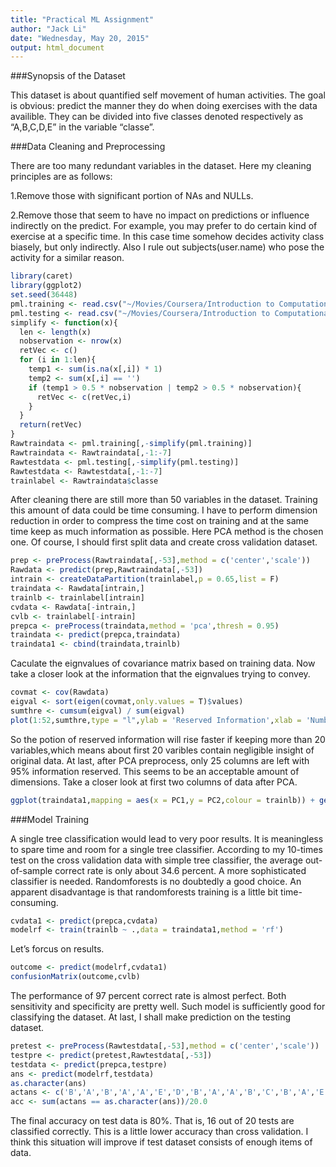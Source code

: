 ```yaml
---
title: "Practical ML Assignment"
author: "Jack Li"
date: "Wednesday, May 20, 2015"
output: html_document
---
```


###Synopsis of the Dataset

This dataset is about quantified self movement of human activities. The goal is obvious: predict the manner they do when doing exercises with the data availible. They can be divided into five classes denoted respectively as "A,B,C,D,E" in the variable "classe".

###Data Cleaning and Preprocessing

There are too many redundant variables in the dataset. Here my cleaning principles are as follows:

1.Remove those with significant portion of NAs and NULLs.

2.Remove those that seem to have no impact on predictions or influence indirectly on the predict. For example, you may prefer to do certain kind of exercise at a specific time. In this case time somehow decides activity class biasely, but only indirectly. Also I rule out subjects(user.name) who pose the activity for a similar reason.

```r
library(caret)
library(ggplot2)
set.seed(36448)
pml.training <- read.csv("~/Movies/Coursera/Introduction to Computational Finance and Financial Econometrics/pml-training.csv", stringsAsFactors=FALSE)
pml.testing <- read.csv("~/Movies/Coursera/Introduction to Computational Finance and Financial Econometrics/pml-testing.csv", stringsAsFactors=FALSE)
simplify <- function(x){
  len <- length(x)
  nobservation <- nrow(x) 
  retVec <- c()
  for (i in 1:len){
    temp1 <- sum(is.na(x[,i]) * 1)
    temp2 <- sum(x[,i] == '')
    if (temp1 > 0.5 * nobservation | temp2 > 0.5 * nobservation){
      retVec <- c(retVec,i)
    }
  }
  return(retVec)
}
Rawtraindata <- pml.training[,-simplify(pml.training)]
Rawtraindata <- Rawtraindata[,-1:-7]
Rawtestdata <- pml.testing[,-simplify(pml.testing)]
Rawtestdata <- Rawtestdata[,-1:-7]
trainlabel <- Rawtraindata$classe
```


After cleaning there are still more than 50 variables in the dataset. Training this amount of data could be time consuming. I have to perform dimension reduction in order to compress the time cost on training and at the same time keep as much information as possible. Here PCA method is the chosen one. Of course, I should first split data and create cross validation dataset.

```r
prep <- preProcess(Rawtraindata[,-53],method = c('center','scale'))
Rawdata <- predict(prep,Rawtraindata[,-53])
intrain <- createDataPartition(trainlabel,p = 0.65,list = F)
traindata <- Rawdata[intrain,]
trainlb <- trainlabel[intrain]
cvdata <- Rawdata[-intrain,]
cvlb <- trainlabel[-intrain]
prepca <- preProcess(traindata,method = 'pca',thresh = 0.95)
traindata <- predict(prepca,traindata)
traindata1 <- cbind(traindata,trainlb)
```

Caculate the eignvalues of covariance matrix based on training data. Now take a closer look at the information that the eignvalues trying to convey.

```r
covmat <- cov(Rawdata)
eigval <- sort(eigen(covmat,only.values = T)$values)
sumthre <- cumsum(eigval) / sum(eigval)
plot(1:52,sumthre,type = "l",ylab = 'Reserved Information',xlab = 'Number of Reserved Variable')
```

So the potion of reserved information will rise faster if keeping more than 20 variables,which means about first 20 varibles contain negligible insight of original data. 
At last, after PCA preprocess, only 25 columns are left with 95% information reserved. This seems to be an acceptable amount of dimensions. Take a closer look at first two columns of data after PCA.

```r
ggplot(traindata1,mapping = aes(x = PC1,y = PC2,colour = trainlb)) + geom_point()
```

###Model Training

A single tree classification would lead to very poor results. It is meaningless to spare time and room for a single tree classifier. According to my 10-times test on the cross validation data with simple tree classifier, the average out-of-sample correct rate is only about 34.6 percent. A more sophisticated classifier is needed.
Randomforests is no doubtedly a good choice. An apparent disadvantage is that randomforests training is a little bit time-consuming.

```r
cvdata1 <- predict(prepca,cvdata)
modelrf <- train(trainlb ~ .,data = traindata1,method = 'rf')
```

Let's forcus on results.

```r
outcome <- predict(modelrf,cvdata1)
confusionMatrix(outcome,cvlb)
```

The performance of 97 percent correct rate is almost perfect. Both sensitivity and specificity are pretty well. Such model is sufficiently good for classifying the dataset. At last, I shall make prediction on the testing dataset.

```r
pretest <- preProcess(Rawtestdata[,-53],method = c('center','scale'))
testpre <- predict(pretest,Rawtestdata[,-53])
testdata <- predict(prepca,testpre)
ans <- predict(modelrf,testdata)
as.character(ans)
actans <- c('B','A','B','A','A','E','D','B','A','A','B','C','B','A','E','E','A','B','B','B')
acc <- sum(actans == as.character(ans))/20.0
```

The final accuracy on test data is 80%. That is, 16 out of 20 tests are classified correctly. This is a little lower accuracy than cross validation. I think this situation will improve if test dataset consists of enough items of data.